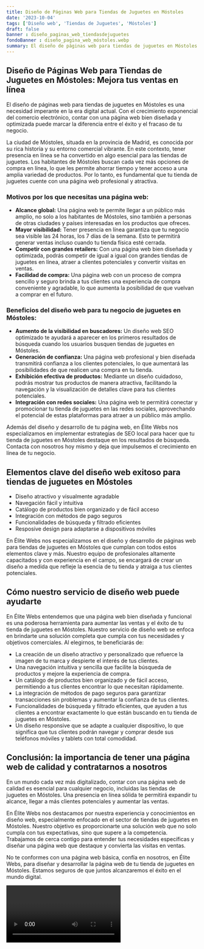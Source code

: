 ```yaml
---
title: Diseño de Páginas Web para Tiendas de Juguetes en Móstoles
date: '2023-10-04'
tags: ['Diseño web', 'Tiendas de Juguetes', 'Móstoles']
draft: false
banner : diseño_paginas_web_tiendasdejuguetes
fondoBanner : diseño_pagina_web_móstoles.webp
summary: El diseño de páginas web para tiendas de juguetes en Móstoles es una necesidad imperante en la era digital actual. Con el crecimiento exponencial del comercio electrónico, contar con una página web bien diseñada y optimizada puede marcar la diferencia entre el éxito y el fracaso de tu negocio.
---
```


## Diseño de Páginas Web para Tiendas de Juguetes en Móstoles: Mejora tus ventas en línea

El diseño de páginas web para tiendas de juguetes en Móstoles es una necesidad imperante en la era digital actual. Con el crecimiento exponencial del comercio electrónico, contar con una página web bien diseñada y optimizada puede marcar la diferencia entre el éxito y el fracaso de tu negocio.

La ciudad de Móstoles, situada en la provincia de Madrid, es conocida por su rica historia y su entorno comercial vibrante. En este contexto, tener presencia en línea se ha convertido en algo esencial para las tiendas de juguetes. Los habitantes de Móstoles buscan cada vez más opciones de compra en línea, lo que les permite ahorrar tiempo y tener acceso a una amplia variedad de productos. Por lo tanto, es fundamental que tu tienda de juguetes cuente con una página web profesional y atractiva.

### Motivos por los que necesitas una página web:

- **Alcance global:** Una página web te permite llegar a un público más amplio, no solo a los habitantes de Móstoles, sino también a personas de otras ciudades y países interesadas en los productos que ofreces.
- **Mayor visibilidad:** Tener presencia en línea garantiza que tu negocio sea visible las 24 horas, los 7 días de la semana. Esto te permitirá generar ventas incluso cuando tu tienda física esté cerrada.
- **Competir con grandes retailers:** Con una página web bien diseñada y optimizada, podrás competir de igual a igual con grandes tiendas de juguetes en línea, atraer a clientes potenciales y convertir visitas en ventas.
- **Facilidad de compra:** Una página web con un proceso de compra sencillo y seguro brinda a tus clientes una experiencia de compra conveniente y agradable, lo que aumenta la posibilidad de que vuelvan a comprar en el futuro.

### Beneficios del diseño web para tu negocio de juguetes en Móstoles:

- **Aumento de la visibilidad en buscadores:** Un diseño web SEO optimizado te ayudará a aparecer en los primeros resultados de búsqueda cuando los usuarios busquen tiendas de juguetes en Móstoles.
- **Generación de confianza:** Una página web profesional y bien diseñada transmitirá confianza a los clientes potenciales, lo que aumentará las posibilidades de que realicen una compra en tu tienda.
- **Exhibición efectiva de productos:** Mediante un diseño cuidadoso, podrás mostrar tus productos de manera atractiva, facilitando la navegación y la visualización de detalles clave para tus clientes potenciales.
- **Integración con redes sociales:** Una página web te permitirá conectar y promocionar tu tienda de juguetes en las redes sociales, aprovechando el potencial de estas plataformas para atraer a un público más amplio.

Además del diseño y desarrollo de tu página web, en Élite Webs nos especializamos en implementar estrategias de SEO local para hacer que tu tienda de juguetes en Móstoles destaque en los resultados de búsqueda. Contacta con nosotros hoy mismo y deja que impulsemos el crecimiento en línea de tu negocio.

<GifSeo />

<Cta />

## Elementos clave del diseño web exitoso para tiendas de juguetes en Móstoles

- Diseño atractivo y visualmente agradable
- Navegación fácil y intuitiva
- Catálogo de productos bien organizado y de fácil acceso
- Integración con métodos de pago seguros
- Funcionalidades de búsqueda y filtrado eficientes
- Resposive design para adaptarse a dispositivos móviles

En Élite Webs nos especializamos en el diseño y desarrollo de páginas web para tiendas de juguetes en Móstoles que cumplan con todos estos elementos clave y más. Nuestro equipo de profesionales altamente capacitados y con experiencia en el campo, se encargará de crear un diseño a medida que refleje la esencia de tu tienda y atraiga a tus clientes potenciales.

## Cómo nuestro servicio de diseño web puede ayudarte

En Élite Webs entendemos que una página web bien diseñada y funcional es una poderosa herramienta para aumentar las ventas y el éxito de tu tienda de juguetes en Móstoles. Nuestro servicio de diseño web se enfoca en brindarte una solución completa que cumpla con tus necesidades y objetivos comerciales. Al elegirnos, te beneficiarás de:

- La creación de un diseño atractivo y personalizado que refuerce la imagen de tu marca y despierte el interés de tus clientes.
- Una navegación intuitiva y sencilla que facilite la búsqueda de productos y mejore la experiencia de compra.
- Un catálogo de productos bien organizado y de fácil acceso, permitiendo a tus clientes encontrar lo que necesitan rápidamente.
- La integración de métodos de pago seguros para garantizar transacciones sin problemas y aumentar la confianza de tus clientes.
- Funcionalidades de búsqueda y filtrado eficientes, que ayuden a tus clientes a encontrar exactamente lo que están buscando en tu tienda de juguetes en Móstoles.
- Un diseño responsive que se adapte a cualquier dispositivo, lo que significa que tus clientes podrán navegar y comprar desde sus teléfonos móviles y tablets con total comodidad.

## Conclusión: la importancia de tener una página web de calidad y contratarnos a nosotros

En un mundo cada vez más digitalizado, contar con una página web de calidad es esencial para cualquier negocio, incluidas las tiendas de juguetes en Móstoles. Una presencia en línea sólida te permitirá expandir tu alcance, llegar a más clientes potenciales y aumentar las ventas.

En Élite Webs nos destacamos por nuestra experiencia y conocimientos en diseño web, especialmente enfocado en el sector de tiendas de juguetes en Móstoles. Nuestro objetivo es proporcionarte una solución web que no solo cumpla con tus expectativas, sino que supere a la competencia. Trabajamos de cerca contigo para entender tus necesidades específicas y diseñar una página web que destaque y convierta las visitas en ventas.

No te conformes con una página web básica, confía en nosotros, en Élite Webs, para diseñar y desarrollar la página web de tu tienda de juguetes en Móstoles. Estamos seguros de que juntos alcanzaremos el éxito en el mundo digital.

<Video />

<CtaBot job='Tiendas de Juguetes' city='Móstoles'/>

<Gmaps query='Móstoles+españa+maps' />